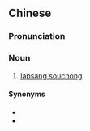 {{also|拉普山小种}}
==Chinese==
{{zh-forms|s=拉普山小种|type=32}}

===Pronunciation===
{{zh-pron
|m=Lāpǔ shān xiǎozhǒng
|c=laap6 pou2 saan1 siu2 zung2
|mn=la̍p-pho͘-san sió-chéng
|cat=n
}}

===Noun===
{{zh-noun}}

# [[lapsang souchong]]

====Synonyms====
* {{zh-l|立山小種}}
* {{zh-l|正山小種}}

{{zh-cat|Tea}}